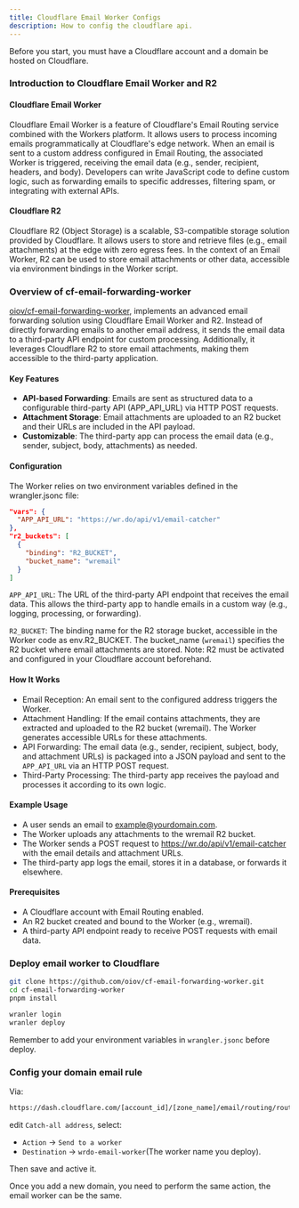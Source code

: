 ```yaml
---
title: Cloudflare Email Worker Configs
description: How to config the cloudflare api.
---
```


<DocsLang en="/docs/developer/cloudflare-email-worker" zh="/docs/developer/cloudflare-email-worker-zh" />

Before you start, you must have a Cloudflare account and a domain be hosted on Cloudflare.

### Introduction to Cloudflare Email Worker and R2

#### Cloudflare Email Worker

Cloudflare Email Worker is a feature of Cloudflare's Email Routing service combined with the Workers platform. 
It allows users to process incoming emails programmatically at Cloudflare's edge network. 
When an email is sent to a custom address configured in Email Routing,
the associated Worker is triggered, receiving the email data (e.g., sender, recipient, headers, and body). 
Developers can write JavaScript code to define custom logic, 
such as forwarding emails to specific addresses, filtering spam, 
or integrating with external APIs.

#### Cloudflare R2

Cloudflare R2 (Object Storage) is a scalable, S3-compatible storage solution provided by Cloudflare. 
It allows users to store and retrieve files (e.g., email attachments) at the edge with zero egress fees. 
In the context of an Email Worker, R2 can be used to store email attachments or other data, accessible via environment bindings in the Worker script.

### Overview of cf-email-forwarding-worker

[oiov/cf-email-forwarding-worker](https://github.com/oiov/cf-email-forwarding-worker), 
implements an advanced email forwarding solution using Cloudflare Email Worker and R2. 
Instead of directly forwarding emails to another email address, 
it sends the email data to a third-party API endpoint for custom processing. 
Additionally, it leverages Cloudflare R2 to store email attachments, making them accessible to the third-party application.

#### Key Features

- **API-based Forwarding**: Emails are sent as structured data to a configurable third-party API (APP_API_URL) via HTTP POST requests.
- **Attachment Storage**: Email attachments are uploaded to an R2 bucket and their URLs are included in the API payload.
- **Customizable**: The third-party app can process the email data (e.g., sender, subject, body, attachments) as needed.
#### Configuration

The Worker relies on two environment variables defined in the wrangler.jsonc file:

```json
"vars": {
  "APP_API_URL": "https://wr.do/api/v1/email-catcher"
},
"r2_buckets": [
  {
    "binding": "R2_BUCKET",
    "bucket_name": "wremail"
  }
]
```

`APP_API_URL`: The URL of the third-party API endpoint that receives the email data. This allows the third-party app to handle emails in a custom way (e.g., logging, processing, or forwarding).

`R2_BUCKET`: The binding name for the R2 storage bucket, accessible in the Worker code as env.R2_BUCKET. The bucket_name (`wremail`) specifies the R2 bucket where email attachments are stored. Note: R2 must be activated and configured in your Cloudflare account beforehand.

#### How It Works

- Email Reception: An email sent to the configured address triggers the Worker.
- Attachment Handling: If the email contains attachments, they are extracted and uploaded to the R2 bucket (wremail). The Worker generates accessible URLs for these attachments.
- API Forwarding: The email data (e.g., sender, recipient, subject, body, and attachment URLs) is packaged into a JSON payload and sent to the `APP_API_URL` via an HTTP POST request.
- Third-Party Processing: The third-party app receives the payload and processes it according to its own logic.

#### Example Usage

- A user sends an email to example@yourdomain.com.
- The Worker uploads any attachments to the wremail R2 bucket.
- The Worker sends a POST request to https://wr.do/api/v1/email-catcher with the email details and attachment URLs.
- The third-party app logs the email, stores it in a database, or forwards it elsewhere.
#### Prerequisites
- A Cloudflare account with Email Routing enabled.
- An R2 bucket created and bound to the Worker (e.g., wremail).
- A third-party API endpoint ready to receive POST requests with email data.

### Deploy email worker to Cloudflare

```bash
git clone https://github.com/oiov/cf-email-forwarding-worker.git
cd cf-email-forwarding-worker
pnpm install

wranler login 
wranler deploy
```
Remember to add your environment variables in `wrangler.jsonc` before deploy.

### Config your domain email rule

Via:
```bash
https://dash.cloudflare.com/[account_id]/[zone_name]/email/routing/routes
```

edit `Catch-all address`, select:
- `Action` -> `Send to a worker` 
- `Destination` -> `wrdo-email-worker`(The worker name you deploy).

Then save and active it.

<Callout type="warning" twClass="mb-3">
Once you add a new domain, you need to perform the same action, the email worker can be the same.
</Callout>




